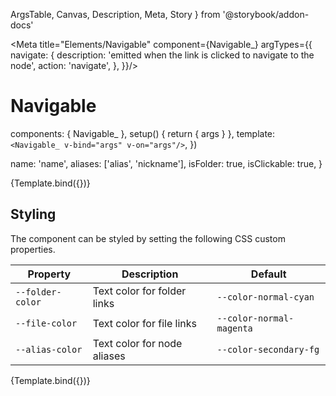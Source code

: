   ArgsTable,
  Canvas,
  Description,
  Meta,
  Story
} from '@storybook/addon-docs'


<Meta
  title="Elements/Navigable"
  component={Navigable_}
  argTypes={{
    navigate: {
      description: 'emitted when the link is clicked to navigate to the node',
      action: 'navigate',
    },
  }}/>

# Navigable

<Description of={Navigable_}/>

  components: { Navigable_ },
  setup() {
    return { args }
  },
  template: `
    <Navigable_
      v-bind="args"
      v-on="args"/>
  `,
})

  name: 'name',
  aliases: ['alias', 'nickname'],
  isFolder: true,
  isClickable: true,
}

<Canvas>
  <Story
    name="Default"
    args={defaultArgs}>
    {Template.bind({})}
  </Story>
</Canvas>

<ArgsTable story="Default"/>

## Styling

The component can be styled by setting the following CSS custom properties.

| Property         | Description                 | Default                  |
|------------------|-----------------------------|--------------------------|
| `--folder-color` | Text color for folder links | `--color-normal-cyan`    |
| `--file-color`   | Text color for file links   | `--color-normal-magenta` |
| `--alias-color`  | Text color for node aliases | `--color-secondary-fg`   |

<Canvas>
  <Story
    name="With Style"
    args={{
      ...defaultArgs,
      style: {
        '--folder-color': 'var(--color-normal-green)',
        '--file-color': 'var(--color-normal-blue)',
        '--alias-color': 'var(--color-normal-fg)',
      },
    }}>
    {Template.bind({})}
  </Story>
</Canvas>

